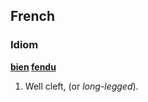 ==French==

===Idiom===
'''[[bien]] [[fendu]]'''

# {{idiom|lang=fr}} Well cleft, (or ''long-legged'').